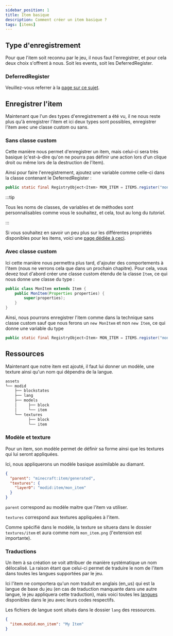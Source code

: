 ```yaml
---
sidebar_position: 1
title: Item basique
description: Comment créer un item basique ?
tags: [items]
---
```


## Type d'enregistrement
Pour que l'item soit reconnu par le jeu, il nous faut l'enregistrer, et pour cela deux choix s'offrent à nous. Soit les events, soit les DeferredRegister.

### DeferredRegister

Veuillez-vous referrer à la [page sur ce sujet](/register/deferred.mdx).

## Enregistrer l'item

Maintenant que l'un des types d'enregistrement a été vu, il ne nous reste plus qu'à enregistrer l'item et ici deux types sont possibles, enregistrer l'item avec une classe custom ou sans.

### Sans classe custom

Cette manière nous permet d'enregistrer un item, mais celui-ci sera très basique (c'est-à-dire qu'on ne pourra pas définir une action lors d'un clique droit ou même lors de la destruction de l'item).

Ainsi pour faire l'enregistrement, ajoutez une variable comme celle-ci dans la classe contenant le DeferredRegister :
```java
public static final RegistryObject<Item> MON_ITEM = ITEMS.register("mon_item", () -> new Item(new Item.Properties().stacksTo(10)));
```

:::tip

Tous les noms de classes, de variables et de méthodes sont personnalisables comme vous le souhaitez, et cela, tout au long du *tutoriel*.

:::

Si vous souhaitez en savoir un peu plus sur les différentes propriétés disponibles pour les items, voici une [page dédiée à ceci](properties.mdx).

### Avec classe custom
Ici cette manière nous permettra plus tard, d'ajouter des comportements à l'item (nous ne verrons cela que dans un prochain chapitre).
Pour cela, vous devez tout d'abord créer une classe custom étendu de la classe `Item`, ce qui nous donne une classe du type :
```java
public class MonItem extends Item {
    public MonItem(Properties properties) {
        super(properties);
    }
}
```

Ainsi, nous pourrons enregistrer l'item comme dans la technique sans classe custom sauf que nous ferons un `new MonItem` et non `new Item`, ce qui donne une variable du type
```java
public static final RegistryObject<Item> MON_ITEM = ITEMS.register("mon_item", () -> new MonItem(new Item.Properties()));
```

## Ressources

Maintenant que notre item est ajouté, il faut lui donner un modèle, une texture ainsi qu'un nom qui dépendra de la langue.

```sh title='Arborescence basique des ressources pour un mod'
assets
└── modid
    ├── blockstates
    ├── lang
    ├── models
    │     ├── block
    │     └── item
    └── textures
          ├── block
          └── item
```

### Modèle et texture

Pour un item, son modèle permet de définir sa forme ainsi que les textures qui lui seront appliquées.

Ici, nous appliquerons un modèle basique assimilable au diamant.

```json
{
  "parent": "minecraft:item/generated",
  "textures": {
    "layer0": "modid:item/mon_item"
  }
}
```

`parent` correspond au modèle maitre que l'item va utiliser.

`textures` correspond aux textures appliquées à l'item.

Comme spécifié dans le modèle, la texture se situera dans le dossier `textures/item` et aura comme nom `mon_item.png` (l'extension est importante).

### Traductions
Un item à sa création se voit attribuer de manière systématique un nom délocalisé. La raison étant que celui-ci permet de traduire le nom de l'item dans toutes les langues supportées par le jeu.

Ici l'item ne comportera qu'un nom traduit en anglais (en_us) qui est la langue de base du jeu (en cas de traduction manquante dans une autre langue, le jeu appliquera cette traduction), mais voici toutes les [langues](https://minecraft.fandom.com/wiki/Language) disponibles dans le jeu avec leurs codes respectifs. 

Les fichiers de langue sont situés dans le dossier `lang` des ressources.

```json title=en_us.json
{
  "item.modid.mon_item": "My Item"
}
```